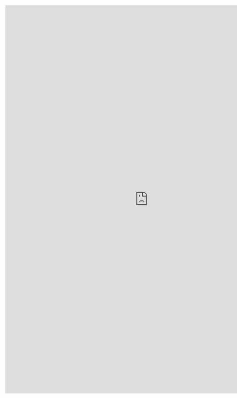 ```{=html}
<iframe src="https://docs.google.com/forms/d/e/1FAIpQLSctzv-n2uHWhPx9CelZ-Ke6J3ReenUJa1eknkcwbzfyweuUAQ/viewform?embedded=true" width="900" height="1225" frameborder="0" marginheight="0" marginwidth="0">Loading…</iframe>
```